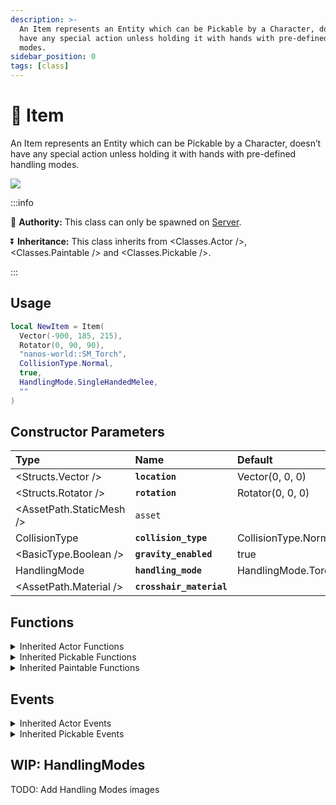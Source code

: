 ```yaml
---
description: >-
  An Item represents an Entity which can be Pickable by a Character, doesn’t
  have any special action unless holding it with hands with pre-defined handling
  modes.
sidebar_position: 0
tags: [class]
---
```


# 🔦 Item

An Item represents an Entity which can be Pickable by a Character, doesn’t have any special action unless holding it with hands with pre-defined handling modes.


![](/img/docs/torch.png)

:::info

🏫 **Authority:** This class can only be spawned on [Server](./core-concepts/scripting/authority-concepts).

⏬ **Inheritance:** This class inherits from <Classes.Actor />, <Classes.Paintable /> and <Classes.Pickable />.

:::


## Usage


```lua
local NewItem = Item(
  Vector(-900, 185, 215),
  Rotator(0, 90, 90),
  "nanos-world::SM_Torch",
  CollisionType.Normal,
  true,
  HandlingMode.SingleHandedMelee,
  ""
)
```

## Constructor Parameters

| **Type** | **Name** | **Default** |
| :--- | :--- | :--- |
| <Structs.Vector /> | **`location`** | Vector(0, 0, 0) |
| <Structs.Rotator /> | **`rotation`** | Rotator(0, 0, 0) |
| <AssetPath.StaticMesh /> | `asset` | ` ` |
| <Enums>CollisionType</Enums> | **`collision_type`** | CollisionType.Normal |
| <BasicType.Boolean /> | **`gravity_enabled`** | true |
| <Enums>HandlingMode</Enums> | **`handling_mode`** | HandlingMode.Torch |
| <AssetPath.Material /> | **`crosshair_material`** | ` ` |

## Functions


<details><summary>Inherited Actor Functions</summary><BaseActorFunctions /></details>
<details><summary>Inherited Pickable Functions</summary><BasePickableFunctions /></details>
<details><summary>Inherited Paintable Functions</summary><BasePaintableFunctions /></details>

## Events


<details><summary>Inherited Actor Events</summary><BaseActorEvents /></details>
<details><summary>Inherited Pickable Events</summary><BasePickableEvents /></details>

## WIP: HandlingModes

TODO: Add Handling Modes images

